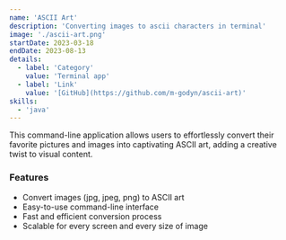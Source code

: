 ```yaml
---
name: 'ASCII Art'
description: 'Converting images to ascii characters in terminal'
image: './ascii-art.png'
startDate: 2023-03-18
endDate: 2023-08-13
details:
  - label: 'Category'
    value: 'Terminal app'
  - label: 'Link'
    value: '[GitHub](https://github.com/m-godyn/ascii-art)'
skills:
  - 'java'
---
```


This command-line application allows users to effortlessly convert their favorite pictures and images into captivating ASCII art, adding a creative twist to visual content.

### Features

- Convert images (jpg, jpeg, png) to ASCII art
- Easy-to-use command-line interface
- Fast and efficient conversion process
- Scalable for every screen and every size of image
